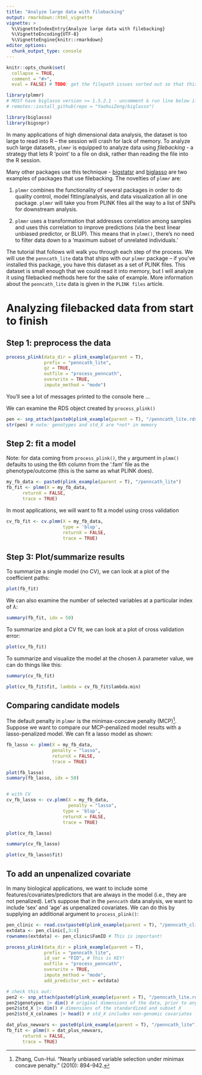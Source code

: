 ```yaml
---
title: "Analyze large data with filebacking"
output: rmarkdown::html_vignette
vignette: >
  %\VignetteIndexEntry{Analyze large data with filebacking}
  %\VignetteEncoding{UTF-8}
  %\VignetteEngine{knitr::rmarkdown}
editor_options: 
  chunk_output_type: console
---
```


```r
knitr::opts_chunk$set(
  collapse = TRUE,
  comment = "#>",
  eval = FALSE) # TODO: get the filepath issues sorted out so that this can be set = TRUE
```

```r
library(plmmr)
# MUST have biglasso version >= 1.5.2.1 - uncomment & run line below if needed
# remotes::install_github(repo = "YaohuiZeng/biglasso") 

library(biglasso)
library(bigsnpr)
```

In many applications of high dimensional data analysis, the dataset is too large to read into R -- the session will crash for lack of memory. To analyze such large datasets, `plmmr` is equipped to analyze data using *filebacking* - a strategy that lets R 'point' to a file on disk, rather than reading the file into the R session. 

Many other packages use this technique - [bigstatsr](https://privefl.github.io/bigstatsr/) and [biglasso](https://github.com/pbreheny/biglasso) are two examples of packages that use filebacking. The novelties of `plmmr` are: 

  (1) `plmmr` combines the functionality of several packages in order to do quality control, model fitting/analysis, and data visualization all in one package. `plmmr` will take you from PLINK files all the way to a list of SNPs for downstream analysis. 
  
  (2) `plmmr` uses a transformation that addresses correlation among samples and uses this correlation to improve predictions (via the best linear unbiased predictor, or BLUP). This means that in `plmm()`, there's no need to filter data down to a 'maximum subset of unrelated individuals.' 
  
  The tutorial that follows will walk you through each step of the process. We will use the `penncath_lite` data that ships with our `plmmr` package -- if you've installed this package, you have this dataset as a set of PLINK files. This dataset is small enough that we could read it into memory, but I will analyze it using filebacked methods here for the sake of example. More information about the `penncath_lite` data is given in the `PLINK files` article. 
  
  
# Analyzing filebacked data from start to finish

## Step 1: preprocess the data

```r
process_plink(data_dir = plink_example(parent = T),
              prefix = "penncath_lite",
              gz = TRUE,
              outfile = "process_penncath",
              overwrite = TRUE,
              impute_method = "mode")
```

You'll see a lot of messages printed to the console here ...

We can examine the RDS object created by `process_plink()` 

```r
pen <- snp_attach(paste0(plink_example(parent = T), "/penncath_lite.rds"))
str(pen) # note: genotypes and std_X are *not* in memory
```

## Step 2: fit a model 

Note: for data coming from `process_plink()`, the `y` argument in `plmm()` defaults to using the 6th column from the '.fam' file as the phenotype/outcome (this is the same as what PLINK does).

```r
my_fb_data <- paste0(plink_example(parent = T), "/penncath_lite")
fb_fit <- plmm(X = my_fb_data,
      returnX = FALSE,
      trace = TRUE)
```

In most applications, we will want to fit a model using cross validation 

```r
cv_fb_fit <- cv.plmm(X = my_fb_data,
                     type = 'blup',
                     returnX = FALSE,
                     trace = TRUE)
```


## Step 3: Plot/summarize results 

To summarize a single model (no CV), we can look at a plot of the coefficient paths: 

```r
plot(fb_fit)
```

We can also examine the number of selected variables at a particular index of $\lambda$: 
```r
summary(fb_fit, idx = 50)
```

To summarize and plot a CV fit, we can look at a plot of cross validation error: 

```r
plot(cv_fb_fit)
```

To summarize and visualize the model at the chosen $\lambda$ parameter value, we can do things like this:

```r
summary(cv_fb_fit)

plot(cv_fb_fit$fit, lambda = cv_fb_fit$lambda.min)
```

## Comparing candidate models 

The default penalty in `plmmr` is the minimax-concave penalty (MCP)^[Zhang, Cun-Hui. "Nearly unbiased variable selection under minimax concave penalty." (2010): 894-942.]. Suppose we want to compare our MCP-penalized model results with a lasso-penalized model. We can fit a lasso model as shown:

```r
fb_lasso <- plmm(X = my_fb_data,
                 penalty = "lasso",
                 returnX = FALSE,
                 trace = TRUE)

plot(fb_lasso)
summary(fb_lasso, idx = 50)


# with CV 
cv_fb_lasso <- cv.plmm(X = my_fb_data,
                       penalty = "lasso",
                     type = 'blup',
                     returnX = FALSE,
                     trace = TRUE)

plot(cv_fb_lasso)

summary(cv_fb_lasso)

plot(cv_fb_lasso$fit)
```

## To add an unpenalized covariate

In many biological applications, we want to include some features/covariates/predictors that are always in the model (i.e., they are not penalized). Let's suppose that in the `penncath` data analysis, we want to include 'sex' and 'age' as unpenalized covariates. We can do this by supplying an additional argument to `process_plink()`: 

```r
pen_clinic <- read.csv(paste0(plink_example(parent = T), "/penncath_clinical.csv"))
extdata <- pen_clinic[,3:4]
rownames(extdata) <- pen_clinic$FamID # This is important! 

process_plink(data_dir = plink_example(parent = T),
              prefix = "penncath_lite",
              id_var = "FID", # this is KEY!
              outfile = "process_penncath",
              overwrite = TRUE,
              impute_method = "mode",
              add_predictor_ext = extdata)

# check this out: 
pen2 <- snp_attach(paste0(plink_example(parent = T), "/penncath_lite.rds"))
pen2$genotypes |> dim() # original dimensions of the data, prior to any subsetting
pen2$std_X |> dim() # dimensions of the standardized and subset X 
pen2$std_X_colnames |> head() # std_X includes non-genomic covariates 
```

```r
dat_plus_newvars <- paste0(plink_example(parent = T), "/penncath_lite")
fb_fit <- plmm(X = dat_plus_newvars,
      returnX = FALSE,
      trace = TRUE)
```

